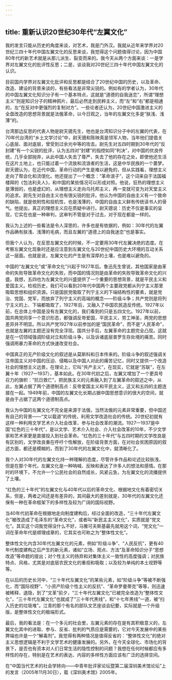 ```yaml
---
---
---
```

title: 重新认识20世纪30年代“左翼文化”
---




我的发言只能从历史的角度来谈，对艺术，我是门外汉。我就从近年来学界对20世纪三四十年代中国左翼文化的反思来谈，我觉得这个问题值得讨论，因为中国80年代的新艺术就是从那儿派生、裂变而来的。我今天从两个方面来谈：一是学界对左翼文化的批评性反思；二是，谈谈我对20世纪三四十年代中国左翼文化的认识。

目前国内学界对左翼文化批评和反思都是结合了20世纪中国的历史，以及革命、改造、建设的背景来谈的，有些看法是非常尖锐的。例如有的学者认为，30年代的中国左翼文化知识分子有一个基本特点，这就是“道德的自我迷恋”，所谓“理想主义”则是知识分子的精神鸦片，最后必然走到民粹主义，而“左”和“右”都是相通的，左“在反对中更强烈的复制对方”。一些论者还认为，20世纪中国激进主义的全盘改造的思想背景就是法俄革命，以今日观之，当年的左翼文化多是“肤浅、浅薄”的。

台湾那边反思的代表人物是尉天骢先生，他也是台湾知识分子中的左翼的代表，在70年代台湾的“乡土文学讨论”中，尉天骢和陈映真是领军人物，当年他们提倡关心底层、面对底层，曾受到过余光中等的攻击。尉先生对五四时期到30年代的“反封建”有一个尖锐的批评，认为五四对“封建”的指控如同“判决”，对中国的优良传统，几乎全部抛弃，从此中国人失去了尊严，失去了他的存在之处，即使他还生活在这片土地上，也只能过着一个流放和流浪者的生活，这是中华民族的一个噩梦。尉天骢认为，在近代中国，革命行动的产生是难以避免的，但从实践看，理想主义走向了帮会化和流氓化。他还提出了一个概念：“革命浪子”，这个词来自于法国福楼拜的《包法利夫人》，和中国的某些情况可以形成对照。他说，狂热的理想主义是薄弱的，也是虚幻的，从理想主义走向乌托邦主义，再一变就可变为对天堂主义的追求。尉先生对自由主义也有很尖锐的批评。他认为中国的自由主义有一个致命的缺陷，就是依附性和投机性，也是浅薄的，中国的自由主义鲜有传统读书人的骨气。他提出，真正的理想主义应在质疑中进行。尉天骢说：历史不仅是事实的呈现，它实在也是一种审判，这审判不管是对于过去，对于现在都是一样的。

我认为上述的一些看法是令人深思的，许多也是有依据的，例如：30年代的左翼作品确有肤浅、浅薄的毛病，而且左翼的“道德上的自我迷恋”也是事实。

但我个人认为，在反思左翼文化的时候，不一定要用30年代左翼决绝的态度。在考察左翼文化现象时还是应注意到左翼文化与20世纪中国历史大环境的互动关系这一层面。也就是说，左翼文化的产生是有深厚的土壤，也是难以避免的。

中国的“左翼文化”或“革命文化”兴起于1927年后。鲁迅先生曾说，其他国家是由革命的失败导致革命文化的失败，而中国的情况则是由革命的失败导致革命文化的兴盛。我想，五四也为左翼文化的兴盛提供了一个重要的思想背景，就是平民主义和爱国主义。检视历史，我们可以看到20年代中国两个主要政党都从列宁主义那里吸取思想和组织资源。只是国民党吸取了列宁主义的下端结构性的要素，就是党治、党国、党军，而放弃了列宁主义的高端的概念——阶级斗争；共产党则是将列宁主义的上、下端都吸取了，1927年后，又融入了中国农民造反传统。1927年以前，在总体上中国是没有左翼文化的，我们看到的只是五四文化。1927年以前，国共两党同享一个意识形态，都强调反帝爱国，平民主义，劳工神圣，两党的思想差异并不明显。所以共产党1927年以前参加的是“国民革命”，而不是“人民革命”，也就是左翼的主题还没有完全浮现。国共分手后，左翼革命的主题完全凸现。这就是在一切领域强调阶级对立和阶级斗争，以及诉诸底层普罗生存处境的痛苦。同时强调用暴力革命的方式快速改变社会。

中国真正的无产阶级文化的叙述是从莫斯科和日本传来的。阶级斗争的叙述强调关注帝国主义对中国的压迫、侵略以及中国人对此的痛苦记忆，同时又提供一个改造社会的理想主义远景，在理论上，它叫“共产主义”，在现实，它就是“苏联”，在左翼十年（1927—1937），基本如此。在30年代初之后，左翼又增加了一个更具号召力的旗帜：“抗日救亡”，把民族主义的元素融入到了左翼革命的叙述之中，从此，左翼占据了两个道德制高点：反帝爱国主义和平民主义，这又和五四的主题连接在一起。1949年前，中国的左翼文化长期占据中国思想意识的很大的空间，就是由于占据了这两个道德制高点。

我认为中国的左翼文化不完全是来源于法俄，当然法俄的元素非常重要，但中国还有自己的背景——“文以载道”的传统，利用文学改造社会的传统。20世纪初就有这样一种利用文学艺术介入社会改革、参与社会改革的潮流。1927—1937是中国“红色的三十年代”，是以文学、艺术介入社会、介入社会改革的10年，不少文学家和艺术家更是直接投入到社会革命。“红色的三十年代”与五四时期的文学改良是有区别的，文学改良重在呼吁个性解放，在阶级背景方面，在对社会贫困原因的叙述方面，都还是模糊的，而到了30年代的左翼文化中，就清晰化了。

我个人对30年代的左翼文化持一种理解的态度，尽管许多作品和论述比较肤浅，但是在那个年代，左翼文化是一种呐喊、反映和表达了许多人的想法和感情。在那时的环境下，不允许一个公民社会的自然成长，风紧云急，为左翼文化的流播提供了土壤。

“红色的三十年代”的左翼文化与40年代以后的革命文化、根据地文化有着密切关系，但是，两者之间还是有差异的，其间最大的差别就是，30年代的左翼文化还保有一种在革命框架下的多样性及较为广阔的国际视野。

当40年代初革命在根据地走向制度建构后，经过全面的改造，“三十年代左翼文化”被改造成了毛泽东的“革命文化”，或者叫“新民主主义文化”，实质就是“党文化”。其实这个词我觉得没什么不好，马雅可夫斯基最先就用这个词，“党文化”一词在革命年代是顺理成章的，它其实也可称之为“整体性文化”。

整体性文化内含30年代左翼文化的元素，例如“阶级斗争”、“人民反抗”，更有40年代制度建构之后产生的新元素，诸如“立场、观点、方法”及革命知识分子“思想改造”等命题的提出；对个性主义的扬弃和对集体主义一致性的高度强调；对民族特点、风格，尤其是对底层农民文化的重视和吸取；以及较为单纯的本土视野等等。

在以后的历史长河中，“三十年代左翼文化”的某些元素，如“阶级斗争”等被不断强化，而“国际视野”、“小资产阶级个性主义的反抗”、“革命罗曼蒂克”等等，则迅速被稀释、退隐，到了“文革”前夕，“三十年代左翼文化”已被完全改造为“整体性文化”，“三十年代左翼文化”也就成了“三十年代黑线”，和“十七年黑线”一道，被“扫入历史的垃圾堆”。江青的那个有名的部队文艺座谈会纪要，实际就是一个升级版，是整体性文化的极端形式。

最后，我的看法是：在一个多元的社会里，左翼元素的存在是有其积极意义的，左翼文化其中的进取、参与、反省、批判的气质应是需要的，它对今天发展中的某些弊端也许是一个“解毒剂”。我觉得有两种情况是值得反省的：“整体性文化”的绝对主义思想逻辑是不利于文学艺术的健康发展的。另外，在今天全球化、市场化的背景下，是否也有资本对人们日常生活的隐性控制的问题？我想在任何时候都应有多样性的存在，特别是在艺术的表达、内容的多样性方面应该有广泛的选择空间。



在“中国当代艺术的社会学转向——中青年批评家论坛暨第二届深圳美术馆论坛”上的发言（2005年11月30日），载《深圳美术馆》2005年。